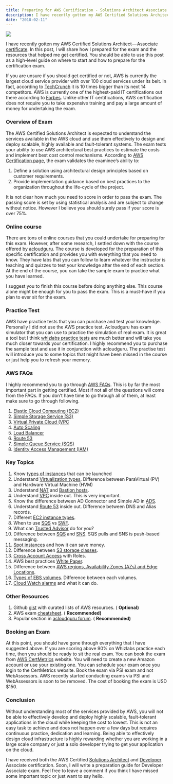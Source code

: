 ```yaml
---
title: Preparing for AWS Certification - Solutions Architect Associate
description: I have recently gotten my AWS Certified Solutions Architect - Associate certificate. In this post, I will share how I prepared for the exam and hopefully it helps you to get certified.
date: "2018-02-11"
---
```


![](https://cdn-images-1.medium.com/max/800/0*KQpod9QTSU2IdcBO.)

I have recently gotten my AWS Certified Solutions Architect — Associate [certificate](https://www.certmetrics.com/amazon/public/badge.aspx?i=1&t=c&d=2018-01-24&ci=AWS00407537&lipi=urn%3Ali%3Apage%3Ad_flagship3_profile_view_base%3BnI9GIJKxRB6QpJW8R%2BubKg%3D%3D). In this post, I will share how I prepared for the exam and the resources that helped me get certified. You should be able to use this post as a high-level guide on where to start and how to prepare for the certification exam.

If you are unsure if you should get certified or not, AWS is currently the largest cloud service provider with over 100 cloud services under its belt. In fact, according to [TechCrunch](https://techcrunch.com/2016/12/02/aws-shoots-for-total-cloud-domination/) it is 10 times bigger than its next 14 competitors. AWS is currently one of the highest-paid IT certifications out there according to [Forbes](https://www.forbes.com/sites/louiscolumbus/2016/02/21/15-top-paying-it-certifications-in-2016-aws-certified-solutions-architect-leads-at-125k/#449848817978). Unlike other IT certifications, AWS certification does not require you to take expensive training and pay a large amount of money for undertaking the exam.

### Overview of Exam

The AWS Certified Solutions Architect is expected to understand the services available in the AWS cloud and use them effectively to design and deploy scalable, highly available and fault-tolerant systems. The exam tests your ability to use AWS architectural best practices to estimate the costs and implement best cost control mechanisms. According to [AWS Certification page](https://aws.amazon.com/certification/), the exam validates the examinee’s ability to:

1. Define a solution using architectural design principles based on customer requirements.
2. Provide implementation guidance based on best practices to the organization throughout the life-cycle of the project.

It is not clear how much you need to score in order to pass the exam. The passing score is set by using statistical analysis and are subject to change without notice. However I believe you should surely pass if your score is over 75%.

### Online course

There are tons of online courses that you could undertake for preparing for this exam. However, after some research, I settled down with the course offered by [acloudguru](https://acloud.guru/course/aws-certified-solutions-architect-associate). The course is developed for the preparation of this specific certification and provides you with everything that you need to know. They have labs that you can follow to learn whatever the instructor is teaching and quizzes to test your knowledge after the end of each section. At the end of the course, you can take the sample exam to practice what you have learned.

I suggest you to finish this course before doing anything else. This course alone might be enough for you to pass the exam. This is a must-have if you plan to ever sit for the exam.

### Practice Test

AWS have practice tests that you can purchase and test your knowledge. Personally I did not use the AWS practice test. Acloudguru has exam simulator that you can use to practice the simulation of real exam. It is great a tool but I think [whizlabs practice tests](https://www.whizlabs.com/aws-solutions-architect-associate/) are much better and will take you much closer towards your certification. I highly recommend you to purchase the sample test and use it in conjunction with acloudguru. The practise test will introduce you to some topics that might have been missed in the course or just help you to refresh your memory.

### AWS FAQs

I highly recommend you to go through [AWS FAQs](https://aws.amazon.com/faqs/). This is by far the most important part in getting certified. Most if not all of the questions will come from the FAQs. If you don’t have time to go through all of them, at least make sure to go through following.

1. [Elastic Cloud Computing (EC2)](https://aws.amazon.com/ec2/faqs/)
2. [Simple Storage Service (S3)](https://aws.amazon.com/s3/faqs/)
3. [Virtual Private Cloud (VPC](https://aws.amazon.com/vpc/faqs/)
4. [Auto Scaling](https://aws.amazon.com/autoscaling/faqs/)
5. [Load Balancer](https://aws.amazon.com/elasticloadbalancing/faqs/)
6. [Route 53](https://aws.amazon.com/route53/faqs/)
7. [Simple Queue Service (SQS)](https://aws.amazon.com/sqs/faqs/)
8. [Identity Access Management (IAM)](https://aws.amazon.com/iam/faqs/)

### Key Topics

01. Know [types of instances](https://docs.aws.amazon.com/AWSEC2/latest/UserGuide/instance-types.html) that can be launched
02. Understand [Virtualization types](https://docs.aws.amazon.com/AWSEC2/latest/UserGuide/virtualization_types.html). Difference between ParaVirtual (PV) and Hardware Virtual Machine (HVM)
03. Understand [NAT](https://docs.aws.amazon.com/AmazonVPC/latest/UserGuide/vpc-nat.html) and [Bastion hosts](https://docs.aws.amazon.com/quickstart/latest/linux-bastion/architecture.html).
04. Understand [VPC](https://aws.amazon.com/vpc/) inside out. This is very important.
05. Know the difference between AD Connector and Simple AD in [ADS](https://docs.aws.amazon.com/directoryservice/latest/admin-guide/what_is.html).
06. Understand [Route 53](https://aws.amazon.com/route53/) inside out. Difference between DNS and Alias records.
07. Different [EC2 instance types](https://aws.amazon.com/ec2/pricing/).
08. When to use [SQS](https://aws.amazon.com/sqs/) vs [SWF](https://aws.amazon.com/swf/).
09. What can [Trusted Advisor](https://aws.amazon.com/premiumsupport/trustedadvisor/) do for you?
10. Difference between [SQS](https://aws.amazon.com/sqs/) and [SNS](https://aws.amazon.com/sns/). SQS pulls and SNS is push-based messaging.
11. [Spot instances](https://aws.amazon.com/ec2/spot/) and how it can save money.
12. Difference between [S3 storage classes](https://aws.amazon.com/s3/storage-classes/).
13. [Cross Account Access](https://docs.aws.amazon.com/IAM/latest/UserGuide/tutorial_cross-account-with-roles.html) with Roles.
14. AWS best practices [White Paper](https://d0.awsstatic.com/whitepapers/AWS_Cloud_Best_Practices.pdf).
15. Difference between [AWS regions, Availability Zones (AZs) and Edge Locations](https://docs.aws.amazon.com/AmazonRDS/latest/UserGuide/Concepts.RegionsAndAvailabilityZones.html).
16. [Types of EBS volumes](https://aws.amazon.com/ebs/details/). Difference between each volumes.
17. [Cloud Watch alarms](https://docs.aws.amazon.com/AmazonCloudWatch/latest/monitoring/AlarmThatSendsEmail.html) and what it can do.

### Other Resources

1. Github [gist](https://gist.github.com/leonardofed/bbf6459ad154ad5215d354f3825435dc) with curated lists of AWS resources. ( **Optional)**
2. AWS exam [cheatsheet](http://jayendrapatil.com/aws-solution-architect-associate-exam-learning-path/). ( **Recommended)**
3. Popular section in [acloudguru forum](https://acloud.guru/forums/aws-certified-solutions-architect-associate/top?p=1). ( **Recommended)**

### Booking an Exam

At this point, you should have gone through everything that I have suggested above. If you are scoring above 90% on Whizlabs practice each time, then you should be ready to sit the real exam. You can book the exam from [AWS CertMetrics](https://www.certmetrics.com/amazon/) website. You will need to create a new Amazon account or use your existing one. You can schedule your exam once you login to the CertMetrics website. Book the exam via PSI exam and not WebAssessors. AWS recently started conducting exams via PSI and WebAssessors is soon to be removed. The cost of booking the exam is USD $150.

### Conclusion

Without understanding most of the services provided by AWS, you will not be able to effectively develop and deploy highly scalable, fault-tolerant applications in the cloud while keeping the cost to lowest. This is not an easy task to achieve and does not happen over a few days but requires continuous practice, dedication and learning. Being able to effectively design cloud infrastructure is highly rewarding whether you are working in a large scale company or just a solo developer trying to get your application on the cloud.

I have received both the AWS Certified [Solutions Architect](https://www.certmetrics.com/amazon/public/badge.aspx?i=1&t=c&d=2018-01-24&ci=AWS00407537&lipi=urn%3Ali%3Apage%3Ad_flagship3_profile_view_base%3BErs3DEqDQ%2BGwPhJQX2YgGg%3D%3D) and [Developer](https://www.certmetrics.com/amazon/public/badge.aspx?i=2&t=c&d=2018-02-09&ci=AWS00407537&lipi=urn%3Ali%3Apage%3Ad_flagship3_profile_view_base%3BErs3DEqDQ%2BGwPhJQX2YgGg%3D%3D) Associate certification. Soon, I will write a preparation guide for Developer Associate exam. Feel free to leave a comment if you think I have missed some important topic or just want to say hello.
